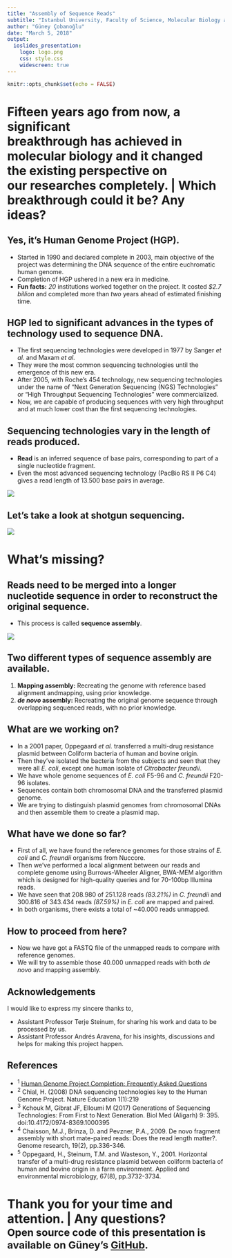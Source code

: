 ```yaml
---
title: "Assembly of Sequence Reads"
subtitle: "Istanbul University, Faculty of Science, Molecular Biology and Genetics Department<br>Seminar Course"
author: "Güney Çobanoğlu"
date: "March 5, 2018"
output:
  ioslides_presentation:
    logo: logo.png
    css: style.css
    widescreen: true
---
```


```r
knitr::opts_chunk$set(echo = FALSE)
```

# Fifteen years ago from now, a significant<br>breakthrough has achieved in<br>molecular biology and it changed<br>the existing perspective on<br>our researches completely. | Which breakthrough could it be? Any ideas?

## Yes, it's Human Genome Project (HGP).

- Started in 1990 and declared complete in 2003, main objective of the project was determining the DNA sequence of the entire euchromatic human genome.
- Completion of HGP ushered in a new era in medicine.
- **Fun facts:** *20* institutions worked together on the project. It costed *$2.7 billion* and completed more than *two* years ahead of estimated finishing time.

## HGP led to significant advances in the types of technology used to sequence DNA.

- The first sequencing technologies were developed in 1977 by Sanger *et al.* and Maxam *et al.*
- They were the most common sequencing technologies until the emergence of this new era.
- After 2005, with Roche's 454 technology, new sequencing technologies under the name of "Next Generation Sequencing (NGS) Technologies" or "High Throughput Sequencing Technologies" were commercialized.
- Now, we are capable of producing sequences with very high throughput and at much lower cost than the first sequencing technologies.

## Sequencing technologies vary in the length of reads produced. {.read-lengths}

- **Read** is an inferred sequence of base pairs, corresponding to part of a single nucleotide fragment.
- Even the most advanced sequencing technology (PacBio RS II P6 C4) gives a read length of 13.500 base pairs in average.

<div class="image-container">
  ![](Mapping_Reads.png)
</div>

## Let's take a look at shotgun sequencing. {.look-shotgun}

<div class="image-container">
  ![](v409_p861_409860a0-f2_FULL_first.jpg)
</div>

# What's missing?

## Reads need to be merged into a longer nucleotide sequence in order to reconstruct the original sequence. {.assembly-intro}

- This process is called **sequence assembly**.

<div class="image-container">
  ![](v409_p861_409860a0-f2_FULL_second.jpg)
</div>

## Two different types of sequence assembly are available.

1. **Mapping assembly:** Recreating the genome with reference based alignment andmapping, using prior knowledge.
2. ***de novo* assembly:** Recreating the original genome sequence through
overlapping sequenced reads, with no prior knowledge.

## What are we working on?

- In a 2001 paper, Oppegaard *et al.* transferred a multi-drug resistance plasmid between Coliform bacteria of human and bovine origin.
- Then they've isolated the bacteria from the subjects and seen that they were all *E. coli*, except one human isolate of *Citrobacter freundii*.
- We have whole genome sequences of *E. coli* F5-96 and *C. freundii* F20-96 isolates.
- Sequences contain both chromosomal DNA and the transferred plasmid genome.
- We are trying to distinguish plasmid genomes from chromosomal DNAs and then assemble them to create a plasmid map.

## What have we done so far?

- First of all, we have found the reference genomes for those strains of *E. coli* and *C. freundii* organisms from Nuccore.
- Then we've performed a local alignment between our reads and complete genome using Burrows-Wheeler Aligner, BWA-MEM algorithm which is designed for high-quality queries and for 70-100bp Illumina reads.
- We have seen that 208.980 of 251.128 reads *(83.21%)* in *C. freundii* and 300.816 of 343.434 reads *(87.59%)* in *E. coli* are mapped and paired.
- In both organisms, there exists a total of ~40.000 reads unmapped.

## How to proceed from here?

- Now we have got a FASTQ file of the unmapped reads to compare with reference genomes.
- We will try to assemble those 40.000 unmapped reads with both *de novo* and mapping assembly.

## Acknowledgements

I would like to express my sincere thanks to,

* Assistant Professor Terje Steinum, for sharing his work and data to be processed by us.
* Assistant Professor Andrés Aravena, for his insights, discussions and helps for making this project happen.

## References {.references}

- <sup>1</sup> [Human Genome Project Completion: Frequently Asked Questions](https://www.genome.gov/11006943/human-genome-project-completion-frequently-asked-questions/)
- <sup>2</sup> Chial, H. (2008) DNA sequencing technologies key to the Human Genome Project. Nature Education 1(1):219
- <sup>3</sup> Kchouk M, Gibrat JF, Elloumi M (2017) Generations of Sequencing Technologies: From First to Next Generation. Biol Med (Aligarh) 9: 395. doi:10.4172/0974-8369.1000395
- <sup>4</sup> Chaisson, M.J., Brinza, D. and Pevzner, P.A., 2009. De novo fragment assembly with short mate-paired reads: Does the read length matter?. Genome research, 19(2), pp.336-346.
- <sup>5</sup> Oppegaard, H., Steinum, T.M. and Wasteson, Y., 2001. Horizontal transfer of a multi-drug resistance plasmid between coliform bacteria of human and bovine origin in a farm environment. Applied and environmental microbiology, 67(8), pp.3732-3734.

# Thank you for your time and attention. | Any questions?<br><small>Open source code of this presentation is available on Güney's [GitHub](https://github.com/guney/assembly-of-sequence-reads-presentation).</small>